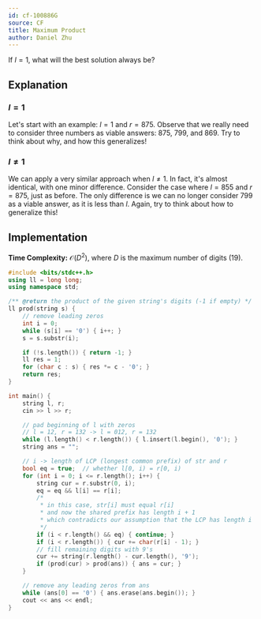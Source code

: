 ```yaml
---
id: cf-100886G
source: CF
title: Maximum Product
author: Daniel Zhu
---
```


<Spoiler title="Hint">

If $l = 1$, what will the best solution always be?

</Spoiler>

## Explanation

### $l = 1$

Let's start with an example: $l = 1$ and $r = 875$. Observe that we really need to consider three numbers as viable answers: $875$, $799$, and $869$. Try to think about why, and how this generalizes!

### $l \neq 1$

We can apply a very similar approach when $l \neq 1$. In fact, it's almost identical, with one minor difference. Consider the case where $l = 855$ and $r = 875$, just as before. The only difference is we can no longer consider $799$ as a viable answer, as it is less than $l$. Again, try to think about how to generalize this!

## Implementation

**Time Complexity:** $\mathcal{O}(D^2)$, where $D$ is the maximum number of digits (19).

<LanguageSection>
<CPPSection>

```cpp
#include <bits/stdc++.h>
using ll = long long;
using namespace std;

/** @return the product of the given string's digits (-1 if empty) */
ll prod(string s) {
	// remove leading zeros
	int i = 0;
	while (s[i] == '0') { i++; }
	s = s.substr(i);

	if (!s.length()) { return -1; }
	ll res = 1;
	for (char c : s) { res *= c - '0'; }
	return res;
}

int main() {
	string l, r;
	cin >> l >> r;

	// pad beginning of l with zeros
	// l = 12, r = 132 -> l = 012, r = 132
	while (l.length() < r.length()) { l.insert(l.begin(), '0'); }
	string ans = "";

	// i -> length of LCP (longest common prefix) of str and r
	bool eq = true;  // whether l[0, i) = r[0, i)
	for (int i = 0; i <= r.length(); i++) {
		string cur = r.substr(0, i);
		eq = eq && l[i] == r[i];
		/*
		 * in this case, str[i] must equal r[i]
		 * and now the shared prefix has length i + 1
		 * which contradicts our assumption that the LCP has length i
		 */
		if (i < r.length() && eq) { continue; }
		if (i < r.length()) { cur += char(r[i] - 1); }
		// fill remaining digits with 9's
		cur += string(r.length() - cur.length(), '9');
		if (prod(cur) > prod(ans)) { ans = cur; }
	}

	// remove any leading zeros from ans
	while (ans[0] == '0') { ans.erase(ans.begin()); }
	cout << ans << endl;
}
```

</CPPSection>
</LanguageSection>
